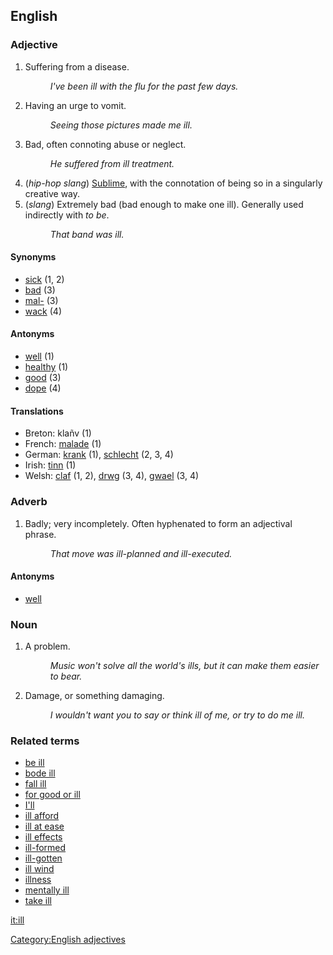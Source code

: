 ==English==

===Adjective===
# Suffering from a disease.
#: ''I've been ill with the flu for the past few days.''
# Having an urge to vomit.
#: ''Seeing those pictures made me ill.''
# Bad, often connoting abuse or neglect.
#: ''He suffered from ill treatment.''
# (''hip-hop slang'') [[Sublime]], with the connotation of being so in a singularly creative way.
# (''slang'') Extremely bad (bad enough to make one ill).  Generally used indirectly with ''to be''.
#: ''That band was ill.''

====Synonyms====
* [[sick]] (1, 2)
* [[bad]] (3)
* [[mal-]] (3)
* [[wack]] (4)

====Antonyms====
* [[well]] (1)
* [[healthy]] (1)
* [[good]] (3)
* [[dope]] (4)

====Translations====

* Breton: klañv (1)
* French: [[malade]] (1)
* German: [[krank]] (1), [[schlecht]] (2, 3, 4)
* Irish: [[tinn]] (1)
* Welsh: [[claf]] (1, 2), [[drwg]] (3, 4), [[gwael]] (3, 4)

===Adverb===
# Badly; very incompletely.  Often hyphenated to form an adjectival phrase.
#: ''That move was ill-planned and ill-executed.''

====Antonyms====
* [[well]]

===Noun===

# A problem.
#: ''Music won't solve all the world's ills, but it can make them easier to bear.''
# Damage, or something damaging.
#: ''I wouldn't want you to say or think ill of me, or try to do me ill.''

===Related terms===
*[[be ill]]
*[[bode ill]]
*[[fall ill]]
*[[for good or ill]]
*[[I'll]]
*[[ill afford]]
*[[ill at ease]]
*[[ill effects]]
*[[ill-formed]]
*[[ill-gotten]]
*[[ill wind]]
*[[illness]]
*[[mentally ill]]
*[[take ill]]

[[Category:English adjectives]]

[[it:ill]]